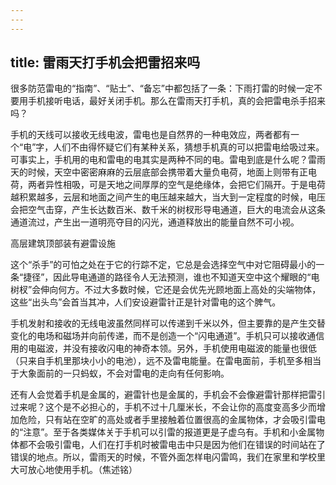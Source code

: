 ```yaml
---
---
---
```

title: 雷雨天打手机会把雷招来吗
---




很多防范雷电的“指南”、“贴士”、“备忘”中都包括了一条：下雨打雷的时候一定不要用手机接听电话，最好关闭手机。那么在雷雨天打手机，真的会把雷电杀手招来吗？



手机的天线可以接收无线电波，雷电也是自然界的一种电效应，两者都有一个“电”字，人们不由得怀疑它们有某种关系，猜想手机真的可以把雷电给吸过来。可事实上，手机用的电和雷电的电其实是两种不同的电。雷电到底是什么呢？雷雨天的时候，天空中密密麻麻的云层底部会携带着大量负电荷，地面上则带有正电荷，两者异性相吸，可是天地之间厚厚的空气是绝缘体，会把它们隔开。于是电荷越积累越多，云层和地面之间产生的电压越来越大，当大到一定程度的时候，电压会把空气击穿，产生长达数百米、数千米的树杈形导电通道，巨大的电流会从这条通道流过，产生出一道明亮夺目的闪光，通道释放出的能量自然不可小视。

高层建筑顶部装有避雷设施



这个“杀手”的可怕之处在于它的行踪不定，它总是会选择空气中对它阻碍最小的一条“捷径”，因此导电通道的路径令人无法预测，谁也不知道天空中这个耀眼的“电树杈”会伸向何方。不过大多数时候，它还是会优先光顾地面上高处的尖端物体，这些“出头鸟”会首当其冲，人们安设避雷针正是针对雷电的这个脾气。

手机发射和接收的无线电波虽然同样可以传递到千米以外，但主要靠的是产生交替变化的电场和磁场并向前传递，而不是创造一个“闪电通道”。手机只可以接收通信用的电磁波，并没有接收闪电的神奇本领。另外，手机使用电磁波的能量也很低（只来自手机里那块小小的电池），远不及雷电能量。在雷电面前，手机至多相当于大象面前的一只蚂蚁，不会对雷电的走向有任何影响。

还有人会觉着手机是金属的，避雷针也是金属的，手机会不会像避雷针那样把雷引过来呢？这个是不必担心的，手机不过十几厘米长，不会让你的高度变高多少而增加危险，只有站在空旷的高处或者手里接触着位置很高的金属物体，才会吸引雷电的“注意”。至于各类媒体关于手机可以引雷的报道更是子虚乌有。手机和小金属物体都不会吸引雷电，人们在打手机时被雷电击中只是因为他们在错误的时间站在了错误的地点。所以，雷雨天的时候，不管外面怎样电闪雷鸣，我们在家里和学校里大可放心地使用手机。（焦述铭）